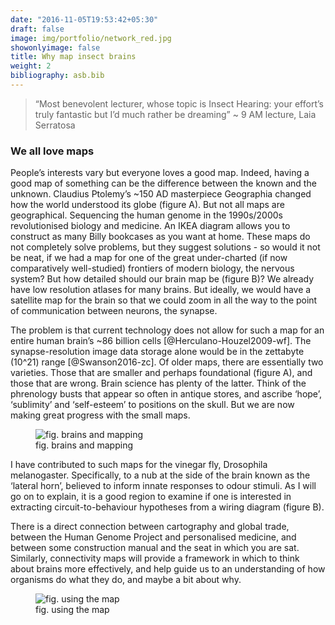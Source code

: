 ```yaml
---
date: "2016-11-05T19:53:42+05:30"
draft: false
image: img/portfolio/network_red.jpg
showonlyimage: false
title: Why map insect brains
weight: 2
bibliography: asb.bib
---
```

> “Most benevolent lecturer,
whose topic is Insect Hearing:
your effort’s truly fantastic
but I’d much rather be dreaming”
~ 9 AM lecture, Laia Serratosa

<!--more-->

### We all love maps

People’s interests vary but everyone loves a good map. Indeed, having a good map of something can be the difference between the known and the unknown. Claudius Ptolemy’s ~150 AD masterpiece Geographia changed how the world understood its globe (figure A). But not all maps are geographical. Sequencing the human genome in the 1990s/2000s revolutionised biology and medicine. An IKEA diagram allows you to construct as many Billy bookcases as you want at home. These maps do not completely solve problems, but they suggest solutions - so would it not be neat, if we had a map for one of the great under-charted (if now comparatively well-studied) frontiers of modern biology, the nervous system? But how detailed should our brain map be (figure B)? We already have low resolution atlases for many brains. But ideally, we would have a satellite map for the brain so that we could  zoom in all the way to the point of communication between neurons, the synapse.

The problem is that current technology does not allow for such a map for an entire human brain’s ~86 billion cells [@Herculano-Houzel2009-wf]. The synapse-resolution image data storage alone would be in the zettabyte (10^21) range [@Swanson2016-zc]. Of older maps, there are essentially two varieties. Those that are smaller and perhaps foundational (figure A), and those that are wrong. Brain science has plenty of the latter. Think of the phrenology busts that appear so often in antique stores, and ascribe ‘hope’, ‘sublimity’ and ‘self-esteem’ to positions on the skull. But we are now making great progress with the small maps.

![fig. brains and mapping](https://raw.githubusercontent.com/alexanderbates/asbates/main/static/img/portfolio/brain_mapping.png)

I have contributed to such maps for the vinegar fly, Drosophila melanogaster. Specifically, to a nub at the side of the brain known as the ‘lateral horn’, believed to inform innate responses to odour stimuli. As I will go on to explain, it is a good region to examine if one is interested in extracting circuit-to-behaviour hypotheses from a wiring diagram (figure B). 

There is a direct connection between cartography and global trade, between the Human Genome Project and personalised medicine, and between some construction manual and the seat in which you are sat. Similarly, connectivity maps will provide a framework in which to think about brains more effectively, and help guide us to an understanding of how organisms do what they do, and maybe a bit about why.

![fig. using the map](https://raw.githubusercontent.com/alexanderbates/asbates/main/static/img/portfolio/neuroscience_path.png)





